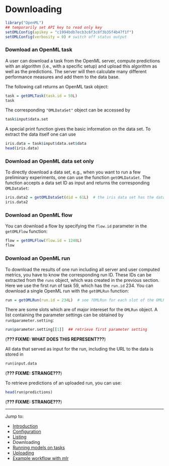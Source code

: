 Downloading
===========

```r
library("OpenML")
## temporarily set API key to read only key
setOMLConfig(apikey = "c1994bdb7ecb3c6f3c8f3b35f4b47f1f")
setOMLConfig(verbosity = 0) # switch off status output
```

### Download an OpenML task
A user can download a task from the OpenML server, compute predictions with an algorithm (i.e., with a specific setup)
and upload this algorithm as well as the predictions. The server will then calculate many different performance measures
and add them to the data base.

The following call returns an OpenML task object:

```r
task = getOMLTask(task.id = 59L)
task
```

The corresponding `"OMLDataSet"` object can be accessed by

```r
task$input$data.set
```

A special print function gives the basic information on the data set. To extract the data itself
one can use

```r
iris.data = task$input$data.set$data
head(iris.data)
```

### Download an OpenML data set only
To directly download a data set, e.g., when you want to run a few preliminary experiments, one can
use the function `getOMLDataSet`. The function accepts a data set ID as input and returns the corresponding `OMLDataSet`:

```r
iris.data2 = getOMLDataSet(did = 61L)  # the iris data set has the data set ID 61
iris.data2
```

### Download an OpenML flow

You can download a flow by specifying the `flow.id` parameter in the `getOMLFlow` function:

```r
flow = getOMLFlow(flow.id = 1248L)
flow
```

### Download an OpenML run
To download the results of one run including all server and user computed metrics, you have to know
the corresponding run ID. These IDs can be extracted from the `runs` object, which was created in the
previous section. Here we use the first run of task 59, which has the `run.id` 234.
You can download a single OpenML run with the `getOMLRun` function:

```r
run = getOMLRun(run.id = 234L)  # see ?OMLRun for each slot of the OMLRun object
```

There are some slots which are of major intereset for the `OMLRun` object. A list containing the parameter settings can be obtained by `run$parameter.setting`:
```r
run$parameter.setting[[1]]  ## retrieve first parameter setting
```
(**??? FIXME: WHAT DOES THIS REPRESENT???**)

All data that served as input for the run, including the URL to the data is stored in 
```r
run$input.data
```
(**??? FIXME: STRANGE???**)

To retrieve predictions of an uploaded run, you can use:

```r
head(run$predictions)
```
(**??? FIXME: STRANGE???**)

----------------------------------------------------------------------------------------------------
Jump to:

- [Introduction](1-Introduction.md)
- [Configuration](2-Configuration.md)
- [Listing](3-Listing.md)
- Downloading
- [Running models on tasks](5-Running.md)
- [Uploading](6-Uploading.md)
- [Example workflow with mlr](7-Example-workflow-with-mlr.md)
